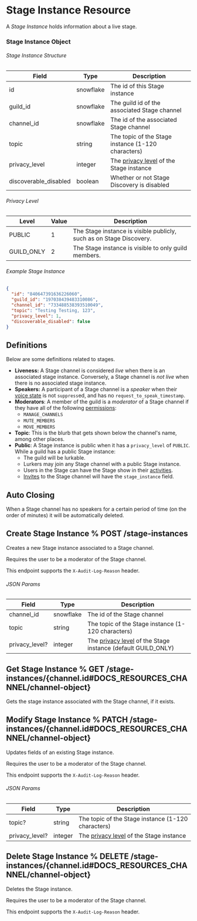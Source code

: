 
# Stage Instance Resource

A _Stage Instance_ holds information about a live stage.

### Stage Instance Object

###### Stage Instance Structure

| Field                 | Type      | Description                                                                                                   |
| --------------------- | --------- | ------------------------------------------------------------------------------------------------------------- |
| id                    | snowflake | The id of this Stage instance                                                                                 |
| guild_id              | snowflake | The guild id of the associated Stage channel                                                                  |
| channel_id            | snowflake | The id of the associated Stage channel                                                                        |
| topic                 | string    | The topic of the Stage instance (1-120 characters)                                                            |
| privacy_level         | integer   | The [privacy level](/docs/resources/stage_instance/stage-instance-object-privacy-level) of the Stage instance |
| discoverable_disabled | boolean   | Whether or not Stage Discovery is disabled                                                                    |

###### Privacy Level

| Level      | Value | Description                                                         |
| ---------- | ----- | ------------------------------------------------------------------- |
| PUBLIC     | 1     | The Stage instance is visible publicly, such as on Stage Discovery. |
| GUILD_ONLY | 2     | The Stage instance is visible to only guild members.                |

###### Example Stage Instance

```json
{
  "id": "840647391636226060",
  "guild_id": "197038439483310086",
  "channel_id": "733488538393510049",
  "topic": "Testing Testing, 123",
  "privacy_level": 1,
  "discoverable_disabled": false
}
```

## Definitions

Below are some definitions related to stages.

- **Liveness:** A Stage channel is considered _live_ when there is an associated stage instance. Conversely, a Stage channel is _not live_ when there is no associated stage instance.
- **Speakers:** A participant of a Stage channel is a _speaker_ when their [voice state](/docs/resources/voice/voice-state-object)
  is not `suppress`ed, and has no `request_to_speak_timestamp`.
- **Moderators**: A member of the guild is a _moderator_ of a Stage channel if they have all of the following [permissions](/docs/topics/permissions/permissions):
  - `MANAGE_CHANNELS`
  - `MUTE_MEMBERS`
  - `MOVE_MEMBERS`
- **Topic**: This is the blurb that gets shown below the channel's name, among other places.
- **Public**: A Stage instance is public when it has a `privacy_level` of `PUBLIC`. While a guild has a public Stage instance:
  - The guild will be lurkable.
  - Lurkers may join any Stage channel with a public Stage instance.
  - Users in the Stage can have the Stage show in their [activities](/docs/topics/gateway/presence).
  - [Invites](/docs/resources/invite/invite-object) to the Stage channel will have the `stage_instance` field.

## Auto Closing

When a Stage channel has no speakers for a certain period of time (on the order of minutes) it will be automatically deleted.

## Create Stage Instance % POST /stage-instances

Creates a new Stage instance associated to a Stage channel.

Requires the user to be a moderator of the Stage channel.

<Alert type="info">

This endpoint supports the `X-Audit-Log-Reason` header.

</Alert>

###### JSON Params

| Field          | Type      | Description                                                                                                                        |
| -------------- | --------- | ---------------------------------------------------------------------------------------------------------------------------------- |
| channel_id     | snowflake | The id of the Stage channel                                                                                                        |
| topic          | string    | The topic of the Stage instance (1-120 characters)                                                                                 |
| privacy_level? | integer   | The [privacy level](/docs/resources/stage_instance/stage-instance-object-privacy-level) of the Stage instance (default GUILD_ONLY) |

## Get Stage Instance % GET /stage-instances/{channel.id#DOCS_RESOURCES_CHANNEL/channel-object}

Gets the stage instance associated with the Stage channel, if it exists.

## Modify Stage Instance % PATCH /stage-instances/{channel.id#DOCS_RESOURCES_CHANNEL/channel-object}

Updates fields of an existing Stage instance.

Requires the user to be a moderator of the Stage channel.

<Alert type="info">

This endpoint supports the `X-Audit-Log-Reason` header.

</Alert>

###### JSON Params

| Field          | Type    | Description                                                                                                   |
| -------------- | ------- | ------------------------------------------------------------------------------------------------------------- |
| topic?         | string  | The topic of the Stage instance (1-120 characters)                                                            |
| privacy_level? | integer | The [privacy level](/docs/resources/stage_instance/stage-instance-object-privacy-level) of the Stage instance |

## Delete Stage Instance % DELETE /stage-instances/{channel.id#DOCS_RESOURCES_CHANNEL/channel-object}

Deletes the Stage instance.

Requires the user to be a moderator of the Stage channel.

<Alert type="info">

This endpoint supports the `X-Audit-Log-Reason` header.

</Alert>
